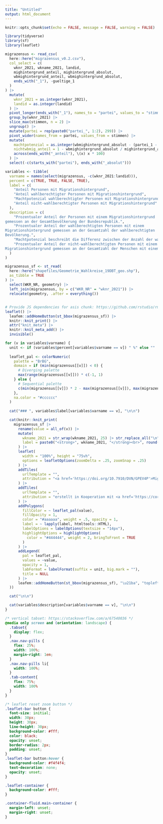 ```yaml
---
title: "Untitled"
output: html_document
---
```


```r
knitr::opts_chunk$set(echo = FALSE, message = FALSE, warning = FALSE)

library(tidyverse)
library(sf)
library(leaflet)
```

```r
migrazensus <- read_csv(
  here::here("migrazensus_v0.2.csv"),
  col_select = c(
    wknr_2021, wkname_2021, landid,
    mighintergrund_anteil, mighintergrund_absolut,
    wbmighintergrund_anteil, wbmighintergrund_absolut,
    ends_with("_1"), -gueltige_1
  )
) |>
  mutate(
    wknr_2021 = as.integer(wknr_2021),
    landid = as.integer(landid)
  ) |>
  pivot_longer(ends_with("_1"), names_to = "partei", values_to = "stimmen") |>
  group_by(wknr_2021) |>
  slice_max(stimmen, n = 2) |>
  ungroup() |>
  mutate(partei = rep(paste0("partei_", 1:2), 299)) |>
  pivot_wider(names_from = partei, values_from = stimmen) |>
  mutate(
    machtpotenzial = as.integer(wbmighintergrund_absolut - (partei_1 - partei_2)),
    nichtwbmig_anteil = 1 - wbmighintergrund_absolut / mighintergrund_absolut,
    across(ends_with("_anteil"), \(x) x * 100)
  ) |>
  select(-c(starts_with("partei"), ends_with("_absolut")))

variables <- tibble(
  varname = names(select(migrazensus, -c(wknr_2021:landid))),
  percent = c(TRUE, TRUE, FALSE, TRUE),
  label = c(
    "Anteil Personen mit Migrationshintergrund",
    "Anteil wahlberechtigter Personen mit Migrationshintergrund",
    "Machtpotenzial wahlberechtigter Personen mit Migrationshintergrund",
    "Anteil nicht-wahlberechtigter Personen mit Migrationshintergrund"
  ),
  description = c(
    "Prozentualer Anteil der Personen mit einem Migrationshintergrund
gemessen an der Gesamtbevölkerung der Bundesrepublik.",
    "Prozentualer Anteil der wahlberechtigten Personen mit einem
Migrationshintergrund gemessen an der Gesamtzahl der wahlberechtigten
Bevölkerung.",
    "Machtpotenzial beschreibt die Differenz zwischen der Anzahl der wahlberechtigten Personen mit einem Migrationshintergrund und der Differenz der absoluten Stimmenzahlen zwischen der erst- und zweitplatzierten Partei. Übersteigt die Gesamtzahl der wahlberechtigten Personen mit einem Migrationshintergrund die Differenz der Erststimmen zwischen den erst- und zweitplatzierten Parteien, so birgt diese Wählergruppe ein positives Machtpotenzial und kann somit einen erheblichen Einfluss über den Wahlausgang ausüben. Zweitplatzierte Parteien hätten somit die Möglichkeit, die Wahl für sich zu entscheiden. Betrachtet wurden die Stimmen der letzten Bundestagswahl 2017.",
    "Prozentualer Anteil der nicht-wahlberechtigten Personen mit einem
Migrationshintergrund gemessen an der Gesamtzahl der Menschen mit einem Migrationshintergrund."
  )
)

migrazensus_sf <- st_read(
  here::here("shapefiles/Geometrie_Wahlkreise_19DBT_geo.shp"),
  as_tibble = TRUE
) |>
  select(WKR_NR, geometry) |>
  left_join(migrazensus, by = c("WKR_NR" = "wknr_2021")) |>
  relocate(geometry, .after = everything())
```

## {.tabset .tabset-pills .tabcontent}

```r
# Provide JS dependencies for asis chunk: https://github.com/rstudio/rmarkdown/issues/1877#issuecomment-678996452
leaflet() |>
  leafem::addHomeButton(st_bbox(migrazensus_sf)) |>
  knitr::knit_print() |>
  attr("knit_meta") |>
  knitr::knit_meta_add() |>
  invisible()

for (v in variables$varname) {
  unit <- if (variables$percent[variables$varname == v]) " %" else ""
  
  leaflet_pal <- colorNumeric(
    palette = "BrBG",
    domain = if (min(migrazensus[[v]]) < 0) {
      # Diverging palette
      max(range(migrazensus[[v]])) * c(-1, 1)
    } else {
      # Sequential palette
      c(min(migrazensus[[v]]) * 2 - max(migrazensus[[v]]), max(migrazensus[[v]]))
    },
    na.color = "#cccccc"
  )
  
  cat("### ", variables$label[variables$varname == v], "\n\n")

  cat(knitr::knit_print(
    migrazensus_sf |>
      rename(value = all_of(v)) |>
      mutate(
        wkname_2021 = str_wrap(wkname_2021, 25) |> str_replace_all("\n", "<br>"),
        label = paste0("<strong>", wkname_2021, "</strong><br>", round(value, 2), !!unit)
      ) |>
      leaflet(
        width = "100%", height = "75vh",
        options = leafletOptions(zoomDelta = .25, zoomSnap = .25)
      ) |>
      addTiles(
        urlTemplate = "",
        attribution = "<a href='https://doi.org/10.7910/DVN/GPEV4P'>Migrazensus</a>"
      ) |>
      addTiles(
        urlTemplate = "",
        attribution = "erstellt in Kooperation mit <a href='https://correlaid.org'>CorrelAid</a> von <a href='https://github.com/long39ng'>Long Nguyen</a> und <a href='https://github.com/anneumann1'>Andreas Neumann</a>"
      ) |>
      addPolygons(
        fillColor = ~ leaflet_pal(value),
        fillOpacity = 1,
        color = "#aaaaaa", weight = .5, opacity = 1,
        label = ~ lapply(label, htmltools::HTML),
        labelOptions = labelOptions(textsize = "14px"),
        highlightOptions = highlightOptions(
          color = "#444444", weight = 2, bringToFront = TRUE
        )
      ) |>
      addLegend(
        pal = leaflet_pal,
        values = ~value,
        opacity = 1,
        labFormat = labelFormat(suffix = unit, big.mark = ""),
        title = NULL
      ) |>
      leafem::addHomeButton(st_bbox(migrazensus_sf), "\u21ba", "topleft")
  ))

  cat("\n\n")

  cat(variables$description[variables$varname == v], "\n\n")
}
```

```css
/* vertical tabset: https://stackoverflow.com/a/67540036 */
@media only screen and (orientation: landscape) {
  .tabset{
    display: flex;
  }
  .nav.nav-pills {
    flex: 25%;
    width: 100%;
    margin-right: 1em;
  }
  .nav.nav-pills li{
    width: 100%;
  }
  .tab-content{
    flex: 75%;
    width: 100%
  }
}

/* leaflet reset zoom button */
.leaflet-bar button {
  font-size: initial;
  width: 30px;
  height: 30px;
  line-height: 30px;
  background-color: #fff;
  color: black;
  opacity: unset;
  border-radius: 2px;
  padding: unset;
}
.leaflet-bar button:hover {
  background-color: #f4f4f4;
  text-decoration: none;
  opacity: unset;
}

.leaflet-container {
  background-color: #fff;
}

.container-fluid.main-container {
  margin-left: unset;
  margin-right: unset;
}
```

##

&#x200b;
